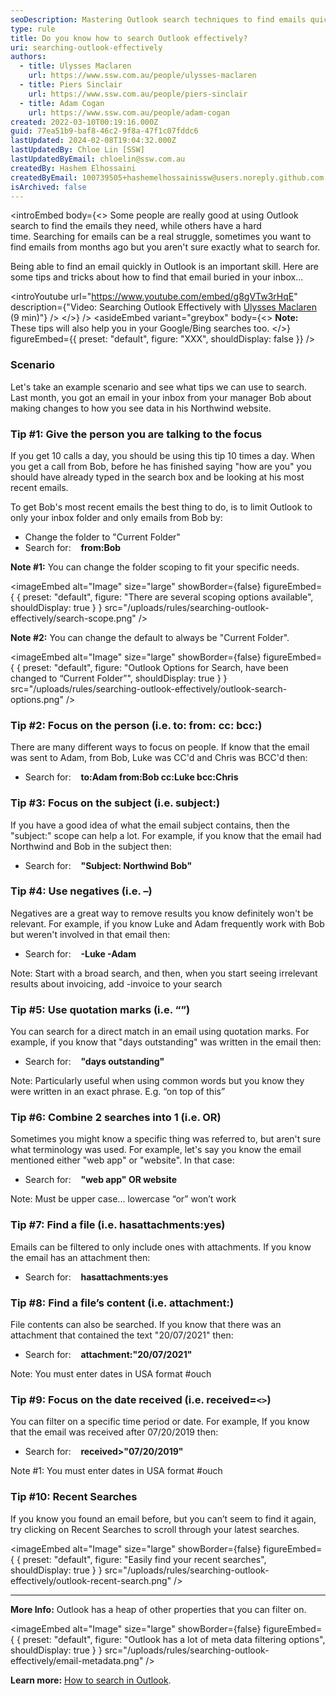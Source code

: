 ```yaml
---
seoDescription: Mastering Outlook search techniques to find emails quickly and efficiently, just like a pro!
type: rule
title: Do you know how to search Outlook effectively?
uri: searching-outlook-effectively
authors:
  - title: Ulysses Maclaren
    url: https://www.ssw.com.au/people/ulysses-maclaren
  - title: Piers Sinclair
    url: https://www.ssw.com.au/people/piers-sinclair
  - title: Adam Cogan
    url: https://www.ssw.com.au/people/adam-cogan
created: 2022-03-10T00:19:16.000Z
guid: 77ea51b9-baf8-46c2-9f8a-47f1c07fddc6
lastUpdated: 2024-02-08T19:04:32.000Z
lastUpdatedBy: Chloe Lin [SSW]
lastUpdatedByEmail: chloelin@ssw.com.au
createdBy: Hashem Elhossaini
createdByEmail: 100739505+hashemelhossainissw@users.noreply.github.com
isArchived: false
---
```


<introEmbed
  body={<>
Some people are really good at using Outlook search to find the emails they need, while others have a hard time. Searching for emails can be a real struggle, sometimes you want to find emails from months ago but you aren't sure exactly what to search for.

Being able to find an email quickly in Outlook is an important skill. Here are some tips and tricks about how to find that email buried in your inbox...

<introYoutube url="https://www.youtube.com/embed/g8gVTw3rHqE" description={"Video: Searching Outlook Effectively with [Ulysses Maclaren](https://ssw.com.au/people/ulysses-maclaren/) (9 min)"} />
  </>}
/>
<asideEmbed
  variant="greybox"
  body={<>
    **Note:** These tips will also help you in your Google/Bing searches too.
  </>}
  figureEmbed={{
    preset: "default",
    figure: "XXX",
    shouldDisplay: false
  }}
/>

### Scenario

Let's take an example scenario and see what tips we can use to search. Last month, you got an email in your inbox from your manager Bob about making changes to how you see data in his Northwind website.

### Tip #1: Give the person you are talking to the focus

If you get 10 calls a day, you should be using this tip 10 times a day. When you get a call from Bob, before he has finished saying "how are you" you should have already typed in the search box and be looking at his most recent emails.

To get Bob's most recent emails the best thing to do, is to limit Outlook to only your inbox folder and only emails from Bob by:

* Change the folder to "Current Folder"
* Search for: &nbsp;&nbsp; **from:Bob**

**Note #1:** You can change the folder scoping to fit your specific needs.

<imageEmbed
  alt="Image"
  size="large"
  showBorder={false}
  figureEmbed={ {
    preset: "default",
    figure: "There are several scoping options available",
    shouldDisplay: true
  } }
  src="/uploads/rules/searching-outlook-effectively/search-scope.png"
/>

**Note #2:** You can change the default to always be "Current Folder".


<imageEmbed
  alt="Image"
  size="large"
  showBorder={false}
  figureEmbed={ {
    preset: "default",
    figure: "Outlook Options for Search, have been changed to “Current Folder”",
    shouldDisplay: true
  } }
  src="/uploads/rules/searching-outlook-effectively/outlook-search-options.png"
/>

### Tip #2: Focus on the person (i.e. to: from: cc: bcc:)

There are many different ways to focus on people. If know that the email was sent to Adam, from Bob, Luke was CC'd and Chris was BCC'd then:

* Search for: &nbsp;&nbsp; **to:Adam from:Bob cc:Luke bcc:Chris**

### Tip #3: Focus on the subject (i.e. subject:)

If you have a good idea of what the email subject contains, then the "subject:" scope can help a lot. For example, if you know that the email had Northwind and Bob in the subject then:

* Search for: &nbsp;&nbsp; **"Subject: Northwind Bob"**

### Tip #4: Use negatives (i.e. –)

Negatives are a great way to remove results you know definitely won't be relevant. For example, if you know Luke and Adam frequently work with Bob but weren't involved in that email then:

* Search for: &nbsp;&nbsp; **\-Luke -Adam**

Note: Start with a broad search, and then, when you start seeing irrelevant results about invoicing, add -invoice to your search

### Tip #5: Use quotation marks (i.e. “”)

You can search for a direct match in an email using quotation marks. For example, if you know that "days outstanding" was written in the email then:

* Search for: &nbsp;&nbsp; **"days outstanding"**

Note: Particularly useful when using common words but you know they were written in an exact phrase. E.g. “on top of this”

### Tip #6: Combine 2 searches into 1 (i.e. OR)

Sometimes you might know a specific thing was referred to, but aren't sure what terminology was used. For example, let's say you know the email mentioned either "web app" or "website". In that case:

* Search for: &nbsp;&nbsp; **"web app" OR website**

Note: Must be upper case... lowercase “or” won’t work

### Tip #7: Find a file (i.e. hasattachments:yes)

Emails can be filtered to only include ones with attachments. If you know the email has an attachment then:

* Search for: &nbsp;&nbsp; **hasattachments:yes**

### Tip #8: Find a file’s content (i.e. attachment:)

File contents can also be searched. If you know that there was an attachment that contained the text "20/07/2021" then:

* Search for: &nbsp;&nbsp; **attachment:"20/07/2021"**

Note: You must enter dates in USA format #ouch

### Tip #9: Focus on the date received (i.e. received=`<>`)

You can filter on a specific time period or date. For example, If you know that the email was received after 07/20/2019 then:

* Search for: &nbsp;&nbsp; **received>"07/20/2019"**

Note #1: You must enter dates in USA format #ouch

### Tip #10: Recent Searches

If you know you found an email before, but you can’t seem to find it again, try clicking on Recent Searches to scroll through your latest searches.


<imageEmbed
  alt="Image"
  size="large"
  showBorder={false}
  figureEmbed={ {
    preset: "default",
    figure: "Easily find your recent searches",
    shouldDisplay: true
  } }
  src="/uploads/rules/searching-outlook-effectively/outlook-recent-search.png"
/>

---

**More Info:**
Outlook has a heap of other properties that you can filter on.


<imageEmbed
  alt="Image"
  size="large"
  showBorder={false}
  figureEmbed={ {
    preset: "default",
    figure: "Outlook has a lot of meta data filtering options",
    shouldDisplay: true
  } }
  src="/uploads/rules/searching-outlook-effectively/email-metadata.png"
/>

**Learn more:** [How to search in Outlook](https://support.microsoft.com/en-us/office/how-to-search-in-outlook-d824d1e9-a255-4c8a-8553-276fb895a8da).
